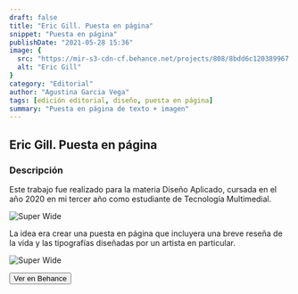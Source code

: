 ```yaml
---
draft: false
title: "Eric Gill. Puesta en página"
snippet: "Puesta en página"
publishDate: "2021-05-28 15:36"
image: {
  src: "https://mir-s3-cdn-cf.behance.net/projects/808/8bdd6c120389967.Y3JvcCwxMDM1LDgxMCwyMyww.gif",
  alt: "Eric Gill"
}
category: "Editorial"
author: "Agustina Garcia Vega"
tags: [edición editorial, diseño, puesta en página]
summary: "Puesta en página de texto + imagen"
---
```



## Eric Gill. Puesta en página

### <a name="Descripción"></a>Descripción

Este trabajo fue realizado para la materia Diseño Aplicado, cursada en el año 2020 en mi tercer año como estudiante de Tecnología Multimedial. 

![Super Wide](https://mir-s3-cdn-cf.behance.net/project_modules/1400/921735120389967.60b088423c96f.jpg)


La idea era crear una puesta en página que incluyera una breve reseña de la vida y las tipografías diseñadas por un artista en particular.


![Super Wide](https://mir-s3-cdn-cf.behance.net/project_modules/max_1200/bafa56120389967.60b088423b39b.gif)


<a href="https://www.behance.net/gallery/120389967/Puesta-en-pagina-Eric-Gill" target="blank">
  <Button>Ver en Behance</Button>
</a>
